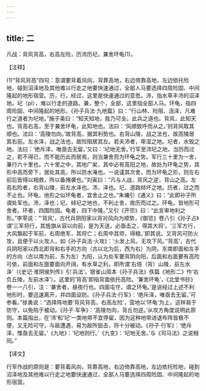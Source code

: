```yaml
---
---
---
```

title: 二
---



凡战：背风背高，右高左险，历沛历圮，兼舍环龟(1)。

【注释】

(1)“背风背高”四句：意谓要背着风向，背靠高地，右边倚靠高地，左边依托险地，碰到沼泽地及其他难以行走之地要快速通过，全部人马要选择四周险固、中间隆起的地形宿营。历，行，经过，这里是快速通过的意思。沛，指水草丰沛的沼泽地。圮（pǐ），难以行走的道路。兼，整个，全部，这里指全部人马。环龟，指四周险固、中间隆起的地形。《孙子兵法·九地篇》曰：“行山林、险阻、沮泽，凡难行之道者为圮地。”施子美曰：“知天知地，胜乃可全。此兵之道也。背风，此知天也。背高右高，至于兼舍环龟，此知地也。法曰：‘风顺致呼而从之。’则背风取其顺也。法曰：‘高陵勿向。’故背高，据其利势也。右背山陵，战之法也，故高陵居其右前。左水泽，战之法也，故险阻居其左。若夫沛者，卑湿之地。圮者，水毁之地。法曰：‘绝斥泽，唯亟去无留。’又曰：‘圮地无舍。’行军至沛圮之地，当历而过之，若不得已，而不能历此而居焉，则当兼舍而为环龟之势。军行三十里为一舍，兼行六十里也。六十里之中，其地广矣，其中必有高阳之地，故处为环龟之势，其形中高而旁下，居处其高，所以防水淹也。一说谨其次舍，而为环龟之形，则左右前后皆得以相救，所以备掩袭也。”刘寅曰：“凡与人战，背风之逆，背山之高。左高右险者，右背山陵，前左水泽也。沛，泽也。圮，道路倾坏之地。历者，过之而不止也。环龟，地形之似环龟者，宜舍止之也。”朱墉引《通义》曰：“此即孙子所谓处军也。沛，泽也；圮，倾圮之地也，不利止舍，故历而过之。环龟，皆地形可舍者。环者，四围险固。龟者，四下中隆。”又引《开宗》曰：“此言审地利之形。”李零说：“‘背风’，古代兵阴阳家以背对风向为顺势，《御览》卷八引《孙子占》谓‘三军将行，其旌旗从容以向前，是为天送，必亟击之，得其大将’。‘三军方行，大风飘起于军前，右周绝军，其将亡；右周中其师，得粮。’即其说。又背风可防火攻，且便于以火攻人，如《孙子兵法·火攻》：‘火发上风，无攻下风。’‘背高’，古代兵阴阳家以西北即背和右手的方向（古以北为后，西为右）为阴，东南即面和左手的方向（古以南为前，东为左）为阳，认为处军要背阴向阳，后面和右面要有高险可依，前面和左面要面向开阔，有水草之利，即所谓‘右倍（背）山陵，前左水泽’（《史记·淮阴侯列传》引‘兵法’。银雀山简本《孙子兵法》佚篇《地形二》作‘右负丘陵，左前水泽’）。这里的‘背高’即指背面依托高险。‘兼舍环龟’，《北堂书钞》卷一一八引，注：‘兼舍者，昼夜行也。四面屯守，谓之环龟。’是说经过上述不利地形时，要迅速离开，并四面设防。《孙子兵法·行军》：‘绝斥泽，唯亟去无留。’可参看。”徐勇说：“选择阵地要‘背风背高，右高左险’，营地以‘环龟’为上，这样易于防守，以免陷于被动。《孙子·军争》：‘高陵勿向，背丘勿逆。’从攻方角度说明此原则。本篇指出，在‘沛’和‘圮’一类地带不宜停留，因为这种地带进退布阵皆极不便，又无险可守，与敌遭遇，易为敌所狙击，将十分被动。《孙子·行军》：‘绝斥泽，惟亟去无留。’《九地》：‘圮地则行。’《九变》：‘圮地无舍。’与《司马法》之说相同。”

【译文】

行军作战的原则是：要背着风向，背靠高地，右边倚靠高地，左边依托险地，碰到沼泽地及其他难以行走之地要快速通过，全部人马要选择四周险固、中间隆起的地形宿营。
